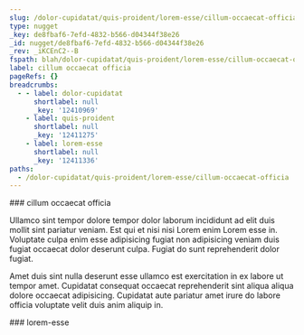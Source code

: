 ```yaml
---
slug: /dolor-cupidatat/quis-proident/lorem-esse/cillum-occaecat-officia
type: nugget
_key: de8fbaf6-7efd-4832-b566-d04344f38e26
_id: nugget/de8fbaf6-7efd-4832-b566-d04344f38e26
_rev: _iKCEnC2--B
fspath: blah/dolor-cupidatat/quis-proident/lorem-esse/cillum-occaecat-officia.md
label: cillum occaecat officia
pageRefs: {}
breadcrumbs:
  - - label: dolor-cupidatat
      shortlabel: null
      _key: '12410969'
    - label: quis-proident
      shortlabel: null
      _key: '12411275'
    - label: lorem-esse
      shortlabel: null
      _key: '12411336'
paths:
  - /dolor-cupidatat/quis-proident/lorem-esse/cillum-occaecat-officia
---
```


<NuggetArea>
<Nugget slug="/dolor-cupidatat/quis-proident/lorem-esse/cillum-occaecat-officia" type="nugget" _key="de8fbaf6-7efd-4832-b566-d04344f38e26" _id="nugget/de8fbaf6-7efd-4832-b566-d04344f38e26" _rev="_iKCEnC2--B" fspath="blah/dolor-cupidatat/quis-proident/lorem-esse/cillum-occaecat-officia.md" label="cillum occaecat officia" paths="/dolor-cupidatat/quis-proident/lorem-esse/cillum-occaecat-officia">
<NuggetBody>
### cillum occaecat officia

Ullamco sint tempor dolore tempor dolor laborum incididunt ad elit duis mollit sint pariatur veniam. Est qui et nisi nisi Lorem enim Lorem esse in. Voluptate culpa enim esse adipisicing fugiat non adipisicing veniam duis fugiat occaecat dolor deserunt culpa. Fugiat do sunt reprehenderit dolor fugiat.

Amet duis sint nulla deserunt esse ullamco est exercitation in ex labore ut tempor amet. Cupidatat consequat occaecat reprehenderit sint aliqua aliqua dolore occaecat adipisicing. Cupidatat aute pariatur amet irure do labore officia voluptate velit duis anim aliquip in.

</NuggetBody>
<Breadcrumbs>
<Crumbs>
<Crumb _key="12410969" label="dolor-cupidatat" /><Crumb _key="12411275" label="quis-proident" /><Crumb _key="12411336" label="lorem-esse" />
</Crumbs>
</Breadcrumbs>
</Nugget>

<NuggetsInbound>
</NuggetsInbound>
<NuggetsOutbound>
</NuggetsOutbound>
</NuggetArea>
<PassagesInbound>
<Passage direction="inbound" type="passage" _key="12411336" _id="passage/12411336" _rev="_iKCEnC2--A" label="lorem-esse" passage="lorem-esse" fspath="blah/dolor-cupidatat/quis-proident/lorem-esse" paths="/dolor-cupidatat/quis-proident/lorem-esse" slug="/dolor-cupidatat/quis-proident/lorem-esse">
<NuggetBody>
### lorem-esse

</NuggetBody>
<Breadcrumbs>
<Crumbs>
<Crumb _key="12410969" label="dolor-cupidatat" /><Crumb _key="12411275" label="quis-proident" />
</Crumbs>
</Breadcrumbs>
</Passage>

</PassagesInbound>
<PassagesOutbound>
</PassagesOutbound>